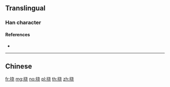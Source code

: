 {{character info/new}}
{{also|撓}}
==Translingual==

===Han character===
{{Han char|rn=64|rad=手|as=06|sn=9|four=|canj=QJPU|ids=⿰扌尧}}

====References====
* {{Han ref|kx=0431.171|hdz=31868.120|uh=6320|ud=25376}}

----

==Chinese==
{{zh-see|撓}}

[[fr:挠]]
[[mg:挠]]
[[no:挠]]
[[pl:挠]]
[[th:挠]]
[[zh:挠]]